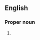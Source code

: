 {{also|indochina|Indochina}}
==English==

===Proper noun===
{{en-proper noun}}

# {{alternative spelling of|en|Indochina}}